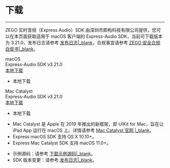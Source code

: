 # 下载

- - -

ZEGO 实时音频（Express Audio）SDK 由深圳市即构科技有限公司提供，您可以在本页面获取适用于 macOS 客户端的 Express-Audio SDK，当前可下载版本为 3.21.0，发布日志请参考 [发布日志\|_blank](!DownloadSDK/Release_Notes)，合规事宜请参考 [ZEGO 安全合规白皮书\|_blank](#16142)。

<div class="sdk-download-wrapper download-area">
  <div class="sdk-download-item-wrapper"> 
    <div class="sdk-fun">macOS</div>
    <div class="download-title">Express-Audio SDK v3.21.0</div>
    <div class="download-selector">
      <div class="download-select-wrapper" style="padding-right: 0;">
        <a class="download-target-btn" href="javascript:void(0);">本地下载</a>
        <ul class="download-dropdown-list">
          <li data-href="https://storage.zego.im/rtc/ZegoExpressAudio/mac/ZegoExpressAudio-mac-shared-objc.zip"
            class="dropdown-option">
            本地下载
          </li>
        </ul>  
      </div>  
    </div>      
  </div>
  <div class="sdk-download-item-wrapper">
    <div class="sdk-fun">Mac Catalyst</div>
    <div class="download-title">Express-Audio SDK v3.21.0</div>
    <div class="download-selector">
      <div class="download-select-wrapper" style="padding-right: 0;">
        <a class="download-target-btn" href="javascript:void(0);">本地下载</a>
        <ul class="download-dropdown-list">
          <li data-href="https://storage.zego.im/rtc/ZegoExpressAudio/ios/ZegoExpressAudio-ios-shared-objc.zip"
            class="dropdown-option">
            本地下载
          </li>
        </ul>
      </div>
    </div>
  </div>
</div>


- Mac Catalyst 是 Apple 在 2019 年推出的新框架，即 UIKit for Mac，旨在让 iPad App 运行在 macOS 上。详情请参考 [Mac Catalyst 官网 \|_blank](https://developer.apple.com/mac-catalyst/)。
- Express macOS SDK 支持 OS X 10.10+。
- Express Mac Catalyst SDK 支持 macOS 11.0+。


<div class="mk-hint">

- 示例源码：请参考 [下载示例源码\|_blank](!DownloadDemo/DownloadDemo)。
- SDK 版本变更：请参考 [发布日志\|_blank](!DownloadSDK/Release_Notes)。
</div>
